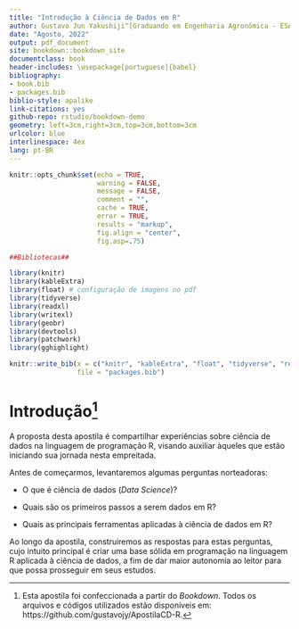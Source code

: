 --- 
title: "Introdução à Ciência de Dados em R"
author: Gustavo Jun Yakushiji^[Graduando em Engenharia Agronômica - ESALQ/USP]; Cristian Marcelo Villegas Lobos^[Professor Doutor do Departamento de Ciências Exatas - ESALQ/USP]
date: "Agosto, 2022"
output: pdf_document
site: bookdown::bookdown_site
documentclass: book
header-includes: \usepackage[portuguese]{babel}
bibliography:
- book.bib
- packages.bib
biblio-style: apalike
link-citations: yes
github-repo: rstudio/bookdown-demo
geometry: left=3cm,right=3cm,top=3cm,bottom=3cm
urlcolor: blue
interlinespace: 4ex
lang: pt-BR
---

```{r, echo=FALSE, message=FALSE, warning=FALSE}
knitr::opts_chunk$set(echo = TRUE,
                      warning = FALSE, 
                      message = FALSE,
                      comment = "",
                      cache = TRUE,
                      error = TRUE,
                      results = "markup",
                      fig.align = "center",
                      fig.asp=.75)

##Bibliotecas##

library(knitr)
library(kableExtra)
library(float) # configuração de imagens no pdf
library(tidyverse)
library(readxl)
library(writexl)
library(geobr)
library(devtools)
library(patchwork)
library(gghighlight)

knitr::write_bib(x = c("knitr", "kableExtra", "float", "tidyverse", "readxl", "writexl", "geobr", "devtools", "patchwork", "gghighlight"),
                 file = "packages.bib")
```

# Introdução^[Esta apostila foi confeccionada a partir do *Bookdown*. Todos os arquivos e códigos utilizados estão disponíveis em: https://github.com/gustavojy/ApostilaCD-R.]

A proposta desta apostila é compartilhar experiências sobre ciência de dados na linguagem de programação R, visando auxiliar àqueles que estão iniciando sua jornada nesta empreitada.  

Antes de começarmos, levantaremos algumas perguntas norteadoras:  

- O que é ciência de dados (*Data Science*)?  

- Quais são os primeiros passos a serem dados em R?  

- Quais as principais ferramentas aplicadas à ciência de dados em R?  

Ao longo da apostila, construiremos as respostas para estas perguntas, cujo intuito principal é criar uma base sólida em programação na linguagem R aplicada à ciência de dados, a fim de dar maior autonomia ao leitor para que possa prosseguir em seus estudos.  
